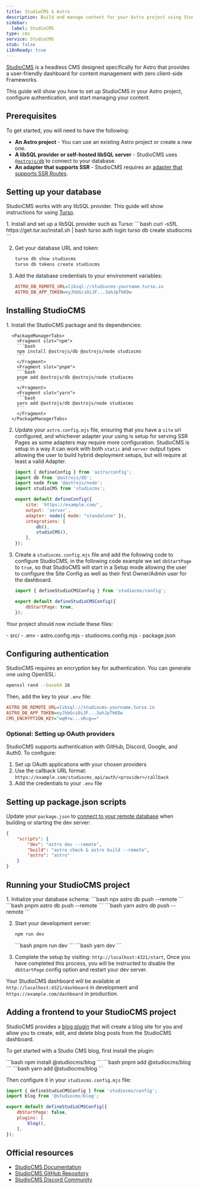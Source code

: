 ```yaml
---
title: StudioCMS & Astro
description: Build and manage content for your Astro project using StudioCMS, a headless CMS designed specifically for Astro.
sidebar:
  label: StudioCMS
type: cms
service: StudioCMS
stub: false
i18nReady: true
---
```


[StudioCMS](https://studiocms.dev/) is a headless CMS designed specifically for Astro that provides a user-friendly dashboard for content management with zero client-side Frameworks.

This guide will show you how to set up StudioCMS in your Astro project, configure authentication, and start managing your content.

## Prerequisites

To get started, you will need to have the following:

* **An Astro project** - You can use an existing Astro project or create a new one.
* **A libSQL provider or self-hosted libSQL server** - StudioCMS uses [`@astrojs/db`](/en/guides/astro-db/) to connect to your database.
* **An adapter that supports SSR** - StudioCMS requires an [adapter that supports SSR Routes](/en/guides/on-demand-rendering/#server-adapters).

## Setting up your database

StudioCMS works with any libSQL provider. This guide will show instructions for using [Turso](https://tur.so/studiocms/).

<Steps>
  1. Install and set up a libSQL provider such as Turso:
      ```bash
      curl -sSfL https://get.tur.so/install.sh | bash
      turso auth login
      turso db create studiocms
      ```

  2. Get your database URL and token:
      ```bash
      turso db show studiocms
      turso db tokens create studiocms
      ```

  3. Add the database credentials to your environment variables:
      ```ini title=".env"
      ASTRO_DB_REMOTE_URL=libsql://studiocms-yourname.turso.io
      ASTRO_DB_APP_TOKEN=eyJhbGciOiJF...3ahJpTkKDw
      ```
</Steps>

## Installing StudioCMS

<Steps>
  1. Install the StudioCMS package and its dependencies:

      <PackageManagerTabs>
        <Fragment slot="npm">
        ```bash
        npm install @astrojs/db @astrojs/node studiocms
        ```
        </Fragment>
        <Fragment slot="pnpm">
        ```bash
        pnpm add @astrojs/db @astrojs/node studiocms
        ```
        </Fragment>
        <Fragment slot="yarn">
        ```bash
        yarn add @astrojs/db @astrojs/node studiocms
        ```
        </Fragment>
      </PackageManagerTabs>

  2. Update your `astro.config.mjs` file, ensuring that you have a `site` url configured, and whichever adapter your using is setup for serving SSR Pages as some adapters may require more configuration. StudioCMS is setup in a way it can work with both `static` and `server` output types allowing the user to build hybrid deployment setups, but will require at least a valid Adapter.

      ```js title="astro.config.mjs" ins={7} {8-9}
      import { defineConfig } from 'astro/config';
      import db from '@astrojs/db';
      import node from '@astrojs/node';
      import studioCMS from 'studiocms';

      export default defineConfig({
          site: 'https://example.com/',
          output: 'server',
          adapter: node({ mode: "standalone" }),
          integrations: [
              db(),
              studioCMS(),
          ],
      });
      ```

  3. Create a `studiocms.config.mjs` file and add the following code to configure StudioCMS, in the following code example we set `dbStartPage` to `true`, so that StudioCMS will start in a Setup mode allowing the user to configure the Site Config as well as their first Owner/Admin user for the dashboard.

      ```js title="studiocms.config.mjs"
      import { defineStudioCMSConfig } from 'studiocms/config';

      export default defineStudioCMSConfig({
          dbStartPage: true,
      });
      ```
</Steps>

Your project should now include these files:

<FileTree title="Project Structure">
- src/
- .env
- astro.config.mjs
- studiocms.config.mjs
- package.json
</FileTree>

## Configuring authentication

StudioCMS requires an encryption key for authentication. You can generate one using OpenSSL:

```bash
openssl rand --base64 16
```

Then, add the key to your `.env` file:

```ini title=".env" ins={3}
ASTRO_DB_REMOTE_URL=libsql://studiocms-yourname.turso.io
ASTRO_DB_APP_TOKEN=eyJhbGciOiJF...3ahJpTkKDw
CMS_ENCRYPTION_KEY="wqR+w...sRcg=="
```

### Optional: Setting up OAuth providers

StudioCMS supports authentication with GitHub, Discord, Google, and Auth0. To configure:

1. Set up OAuth applications with your chosen providers
2. Use the callback URL format: `https://example.com/studiocms_api/auth/<provider>/callback`
3. Add the credentials to your `.env` file

## Setting up package.json scripts

Update your `package.json` to [connect to your remote database](/en/guides/astro-db/#connecting-to-remote-databases) when building or starting the dev server:

```json title="package.json" "--remote"
{
    "scripts": {
        "dev": "astro dev --remote",
        "build": "astro check & astro build --remote",
        "astro": "astro"
    }
}
```

## Running your StudioCMS project

<Steps>
1. Initialize your database schema:
   <PackageManagerTabs>
     <Fragment slot="npm">
     ```bash
     npx astro db push --remote
     ```
     </Fragment>
     <Fragment slot="pnpm">
     ```bash
     pnpm astro db push --remote
     ```
     </Fragment>
     <Fragment slot="yarn">
     ```bash
     yarn astro db push --remote
     ```
     </Fragment>
   </PackageManagerTabs>

2. Start your development server:
   <PackageManagerTabs>
     <Fragment slot="npm">
     ```bash
     npm run dev
     ```
     </Fragment>
     <Fragment slot="pnpm">
     ```bash
     pnpm run dev
     ```
     </Fragment>
     <Fragment slot="yarn">
     ```bash
     yarn dev
     ```
     </Fragment>
   </PackageManagerTabs>

3. Complete the setup by visiting: `http://localhost:4321/start`, Once you have completed this process, you will be instructed to disable the `dbStartPage` config option and restart your dev server.
</Steps>

Your StudioCMS dashboard will be available at `http://localhost:4321/dashboard` in development and `https://example.com/dashboard` in production.

## Adding a frontend to your StudioCMS project

StudioCMS provides a [blog plugin](https://docs.studiocms.dev/en/package-catalog/studiocms-plugins/studiocms-blog/) that will create a blog site for you and allow you to create, edit, and delete blog posts from the StudioCMS dashboard.

To get started with a Studio CMS blog, first install the plugin:

<PackageManagerTabs>
  <Fragment slot="npm">
  ```bash
  npm install @studiocms/blog
  ```
  </Fragment>
  <Fragment slot="pnpm">
  ```bash
  pnpm add @studiocms/blog
  ```
  </Fragment>
  <Fragment slot="yarn">
  ```bash
  yarn add @studiocms/blog
  ```
  </Fragment>
</PackageManagerTabs>

Then configure it in your `studiocms.config.mjs` file:

```js title="studiocms.config.mjs" ins={2,7}
import { defineStudioCMSConfig } from 'studiocms/config';
import blog from '@studiocms/blog';

export default defineStudioCMSConfig({
    dbStartPage: false,
    plugins: [
        blog(),
    ],
});
```

## Official resources

- [StudioCMS Documentation](https://docs.studiocms.dev/)
- [StudioCMS GitHub Repository](https://github.com/withstudiocms/studiocms)
- [StudioCMS Discord Community](https://chat.studiocms.dev)